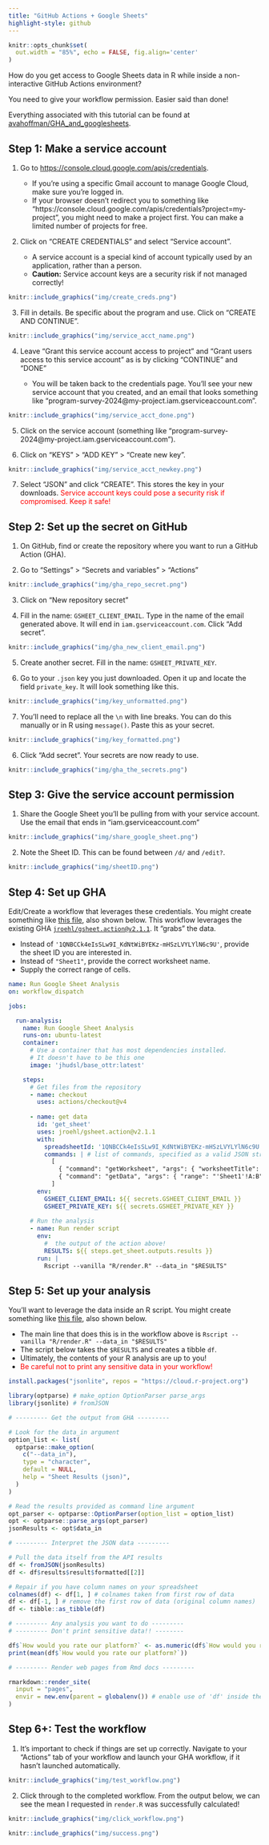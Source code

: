 ```yaml
---
title: "GitHub Actions + Google Sheets"
highlight-style: github
---
```


```r
knitr::opts_chunk$set(
  out.width = "85%", echo = FALSE, fig.align='center'
)
```

How do you get access to Google Sheets data in R while inside a non-interactive GitHub Actions environment?

You need to give your workflow permission. Easier said than done!

Everything associated with this tutorial can be found at [avahoffman/GHA_and_googlesheets](https://github.com/avahoffman/GHA_and_googlesheets).

## Step 1: Make a service account

1. Go to [https://console.cloud.google.com/apis/credentials](https://console.cloud.google.com/apis/credentials). 

    - If you're using a specific Gmail account to manage Google Cloud, make sure you're logged in.
    - If your browser doesn't redirect you to something like "https://console.cloud.google.com/apis/credentials?project=my-project", you might need to make a project first. You can make a limited number of projects for free.

2. Click on "CREATE CREDENTIALS" and select "Service account".

    - A service account is a special kind of account typically used by an application, rather than a person.
    - **Caution:** Service account keys are a security risk if not managed correctly!

```r
knitr::include_graphics("img/create_creds.png")
```

3. Fill in details. Be specific about the program and use. Click on "CREATE AND CONTINUE".

```r
knitr::include_graphics("img/service_acct_name.png")
```

4. Leave "Grant this service account access to project" and "Grant users access to this service account" as is by clicking "CONTINUE" and "DONE"

    - You will be taken back to the credentials page. You'll see your new service account that you created, and an email that looks something like "program-survey-2024@my-project.iam.gserviceaccount.com".

```r
knitr::include_graphics("img/service_acct_done.png")
```

5. Click on the service account (something like "program-survey-2024@my-project.iam.gserviceaccount.com").

6. Click on "KEYS" > "ADD KEY" > "Create new key".

```r
knitr::include_graphics("img/service_acct_newkey.png")
```

7. Select "JSON" and click "CREATE". This stores the key in your downloads. <span style="color:red;">Service account keys could pose a security risk if compromised. Keep it safe!</span>

## Step 2: Set up the secret on GitHub

1. On GitHub, find or create the repository where you want to run a GitHub Action (GHA). 

2. Go to "Settings" > "Secrets and variables" > "Actions"

```r
knitr::include_graphics("img/gha_repo_secret.png")
```

3. Click on "New repository secret"

4. Fill in the name: `GSHEET_CLIENT_EMAIL`. Type in the name of the email generated above. It will end in `iam.gserviceaccount.com`. Click "Add secret".

```r
knitr::include_graphics("img/gha_new_client_email.png")
```

5. Create another secret. Fill in the name: `GSHEET_PRIVATE_KEY`. 

6. Go to your `.json` key you just downloaded. Open it up and locate the field `private_key`. It will look something like this.

```r
knitr::include_graphics("img/key_unformatted.png")
```

7. You'll need to replace all the `\n` with line breaks. You can do this manually or in R using `message()`. Paste this as your secret.

```r
knitr::include_graphics("img/key_formatted.png")
```

6. Click "Add secret". Your secrets are now ready to use.

```r
knitr::include_graphics("img/gha_the_secrets.png")
```

## Step 3: Give the service account permission

1. Share the Google Sheet you'll be pulling from with your service account. Use the email that ends in "iam.gserviceaccount.com"

```r
knitr::include_graphics("img/share_google_sheet.png")
```

2. Note the Sheet ID. This can be found between `/d/` and `/edit?`.

```r
knitr::include_graphics("img/sheetID.png")
```

## Step 4: Set up GHA

Edit/Create a workflow that leverages these credentials. You might create something like [this file](https://github.com/avahoffman/GHA_and_googlesheets/blob/main/.github/workflows/run_analysis.yml), also shown below. This workflow leverages the existing GHA [`jroehl/gsheet.action@v2.1.1`](https://github.com/marketplace/actions/gsheet-action). It "grabs" the data.

- Instead of `'1QNBCCk4eIsSLw9I_KdNtWiBYEKz-mHSzLVYLYlN6c9U'`, provide the sheet ID you are interested in.
- Instead of `"Sheet1"`, provide the correct worksheet name.
- Supply the correct range of cells.

```.yaml
name: Run Google Sheet Analysis
on: workflow_dispatch

jobs:

  run-analysis:
    name: Run Google Sheet Analysis
    runs-on: ubuntu-latest
    container:
      # Use a container that has most dependencies installed.
      # It doesn't have to be this one
      image: 'jhudsl/base_ottr:latest'

    steps:
      # Get files from the repository
      - name: checkout
        uses: actions/checkout@v4
        
      - name: get data
        id: 'get_sheet'
        uses: jroehl/gsheet.action@v2.1.1
        with:
          spreadsheetId: '1QNBCCk4eIsSLw9I_KdNtWiBYEKz-mHSzLVYLYlN6c9U' # Specific Google Sheet URL
          commands: | # list of commands, specified as a valid JSON string
            [
              { "command": "getWorksheet", "args": { "worksheetTitle": "Sheet1" }},
              { "command": "getData", "args": { "range": "'Sheet1'!A:B" } }
            ]
        env:
          GSHEET_CLIENT_EMAIL: ${{ secrets.GSHEET_CLIENT_EMAIL }}
          GSHEET_PRIVATE_KEY: ${{ secrets.GSHEET_PRIVATE_KEY }}
        
      # Run the analysis
      - name: Run render script
        env:
          #  the output of the action above!
          RESULTS: ${{ steps.get_sheet.outputs.results }}
        run: |
          Rscript --vanilla "R/render.R" --data_in "$RESULTS"
```

## Step 5: Set up your analysis

You'll want to leverage the data inside an R script. You might create something like [this file](https://github.com/avahoffman/GHA_and_googlesheets/blob/main/R/render.R), also shown below.

- The main line that does this is in the workflow above is `Rscript --vanilla "R/render.R" --data_in "$RESULTS"`
- The script below takes the `$RESULTS` and creates a tibble `df`.
- Ultimately, the contents of your R analysis are up to you!
- <span style="color:red;">Be careful not to print any sensitive data in your workflow!</span>
    
```r
install.packages("jsonlite", repos = "https://cloud.r-project.org")

library(optparse) # make_option OptionParser parse_args
library(jsonlite) # fromJSON

# --------- Get the output from GHA ---------

# Look for the data_in argument
option_list <- list(
  optparse::make_option(
    c("--data_in"),
    type = "character",
    default = NULL,
    help = "Sheet Results (json)",
  )
)

# Read the results provided as command line argument
opt_parser <- optparse::OptionParser(option_list = option_list)
opt <- optparse::parse_args(opt_parser)
jsonResults <- opt$data_in

# --------- Interpret the JSON data ---------

# Pull the data itself from the API results
df <- fromJSON(jsonResults)
df <- df$results$result$formatted[[2]]

# Repair if you have column names on your spreadsheet
colnames(df) <- df[1, ] # colnames taken from first row of data
df <- df[-1, ] # remove the first row of data (original column names)
df <- tibble::as_tibble(df)

# --------- Any analysis you want to do ---------
# --------- Don't print sensitive data!! --------

df$`How would you rate our platform?` <- as.numeric(df$`How would you rate our platform?`)
print(mean(df$`How would you rate our platform?`))

# --------- Render web pages from Rmd docs ---------

rmarkdown::render_site(
  input = "pages",
  envir = new.env(parent = globalenv()) # enable use of 'df' inside the Rmd being rendered
) 
```
    

## Step 6+: Test the workflow

1. It's important to check if things are set up correctly. Navigate to your "Actions" tab of your workflow and launch your GHA workflow, if it hasn't launched automatically.

```r
knitr::include_graphics("img/test_workflow.png")
```

2. Click through to the completed workflow. From the output below, we can see the mean I requested in `render.R` was successfully calculated!

```r
knitr::include_graphics("img/click_workflow.png")
```

```r
knitr::include_graphics("img/success.png")
```
